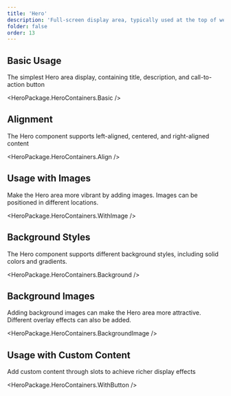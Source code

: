 ```yaml
---
title: 'Hero'
description: 'Full-screen display area, typically used at the top of website homepages or important pages, containing titles, descriptions, images, and call-to-action buttons'
folder: false
order: 13
---
```



## Basic Usage

The simplest Hero area display, containing title, description, and call-to-action button

<HeroPackage.HeroContainers.Basic />

## Alignment

The Hero component supports left-aligned, centered, and right-aligned content

<HeroPackage.HeroContainers.Align />

## Usage with Images

Make the Hero area more vibrant by adding images. Images can be positioned in different locations.

<HeroPackage.HeroContainers.WithImage />

## Background Styles

The Hero component supports different background styles, including solid colors and gradients.

<HeroPackage.HeroContainers.Background />

## Background Images

Adding background images can make the Hero area more attractive. Different overlay effects can also be added.

<HeroPackage.HeroContainers.BackgroundImage />

## Usage with Custom Content

Add custom content through slots to achieve richer display effects

<HeroPackage.HeroContainers.WithButton />
